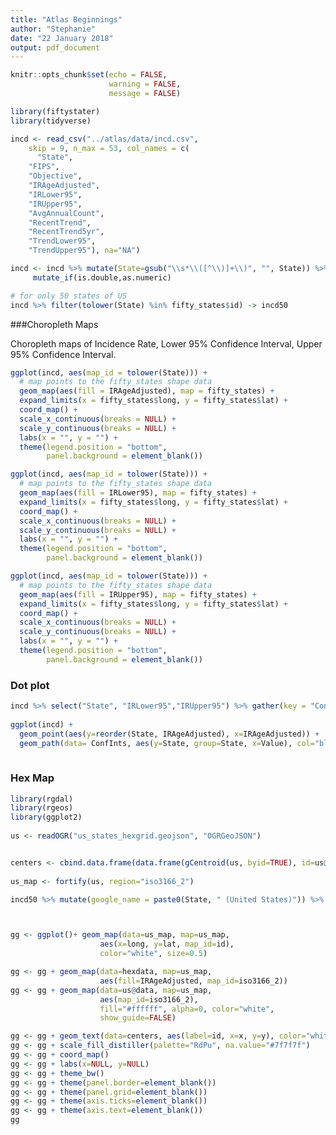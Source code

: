 ```yaml
---
title: "Atlas Beginnings"
author: "Stephanie"
date: "22 January 2018"
output: pdf_document
---
```


```r
knitr::opts_chunk$set(echo = FALSE,
                      warning = FALSE,
                      message = FALSE)
```

```r
library(fiftystater)
library(tidyverse)

incd <- read_csv("../atlas/data/incd.csv",
    skip = 9, n_max = 53, col_names = c(
      "State",
    "FIPS",
    "Objective",
    "IRAgeAdjusted",
    "IRLower95",
    "IRUpper95",
    "AvgAnnualCount",
    "RecentTrend", 
    "RecentTrend5yr", 
    "TrendLower95",
    "TrendUpper95"), na="NA")

incd <- incd %>% mutate(State=gsub("\\s*\\([^\\)]+\\)", "", State)) %>%
     mutate_if(is.double,as.numeric)

# for only 50 states of US
incd %>% filter(tolower(State) %in% fifty_states$id) -> incd50


```



###Choropleth Maps

Choropleth maps of Incidence Rate, Lower 95% Confidence Interval, Upper 95% Confidence Interval.

```r
ggplot(incd, aes(map_id = tolower(State))) + 
  # map points to the fifty_states shape data
  geom_map(aes(fill = IRAgeAdjusted), map = fifty_states) + 
  expand_limits(x = fifty_states$long, y = fifty_states$lat) +
  coord_map() +
  scale_x_continuous(breaks = NULL) + 
  scale_y_continuous(breaks = NULL) +
  labs(x = "", y = "") +
  theme(legend.position = "bottom", 
        panel.background = element_blank())
```


```r
ggplot(incd, aes(map_id = tolower(State))) + 
  # map points to the fifty_states shape data
  geom_map(aes(fill = IRLower95), map = fifty_states) + 
  expand_limits(x = fifty_states$long, y = fifty_states$lat) +
  coord_map() +
  scale_x_continuous(breaks = NULL) + 
  scale_y_continuous(breaks = NULL) +
  labs(x = "", y = "") +
  theme(legend.position = "bottom", 
        panel.background = element_blank())
```




```r
ggplot(incd, aes(map_id = tolower(State))) + 
  # map points to the fifty_states shape data
  geom_map(aes(fill = IRUpper95), map = fifty_states) + 
  expand_limits(x = fifty_states$long, y = fifty_states$lat) +
  coord_map() +
  scale_x_continuous(breaks = NULL) + 
  scale_y_continuous(breaks = NULL) +
  labs(x = "", y = "") +
  theme(legend.position = "bottom", 
        panel.background = element_blank())

```


### Dot plot
```r
incd %>% select("State", "IRLower95","IRUpper95") %>% gather(key = "Conf", value = "Value", IRLower95, IRUpper95) -> ConfInts
  
ggplot(incd) + 
  geom_point(aes(y=reorder(State, IRAgeAdjusted), x=IRAgeAdjusted)) + 
  geom_path(data= ConfInts, aes(y=State, group=State, x=Value), col="blue")
  
```


### Hex Map

```r
library(rgdal)
library(rgeos)
library(ggplot2)
 
us <- readOGR("us_states_hexgrid.geojson", "OGRGeoJSON")


centers <- cbind.data.frame(data.frame(gCentroid(us, byid=TRUE), id=us@data$iso3166_2))
 
us_map <- fortify(us, region="iso3166_2")

incd50 %>% mutate(google_name = paste0(State, " (United States)")) %>% select(google_name, IRAgeAdjusted) %>% full_join(., us@data) -> hexdata



gg <- ggplot()+ geom_map(data=us_map, map=us_map,
                    aes(x=long, y=lat, map_id=id),
                    color="white", size=0.5)

gg <- gg + geom_map(data=hexdata, map=us_map,
                    aes(fill=IRAgeAdjusted, map_id=iso3166_2))
gg <- gg + geom_map(data=us@data, map=us_map,
                    aes(map_id=iso3166_2),
                    fill="#ffffff", alpha=0, color="white",
                    show_guide=FALSE)

gg <- gg + geom_text(data=centers, aes(label=id, x=x, y=y), color="white", size=4)
gg <- gg + scale_fill_distiller(palette="RdPu", na.value="#7f7f7f")
gg <- gg + coord_map()
gg <- gg + labs(x=NULL, y=NULL)
gg <- gg + theme_bw()
gg <- gg + theme(panel.border=element_blank())
gg <- gg + theme(panel.grid=element_blank())
gg <- gg + theme(axis.ticks=element_blank())
gg <- gg + theme(axis.text=element_blank())
gg

```


